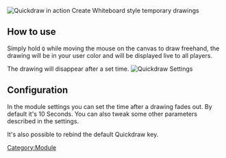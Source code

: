![Quickdraw in action](Quickdraw.png "Quickdraw in action") Create
Whiteboard style temporary drawings

## How to use

Simply hold `Q` while moving the mouse on the canvas to draw freehand,
the drawing will be in your user color and will be displayed live to all
players.

The drawing will disappear after a set time. ![Quickdraw
Settings](Qdsett.png "Quickdraw Settings")

## Configuration

In the module settings you can set the time after a drawing fades out.
By default it's 10 Seconds. You can also tweak some other parameters
described in the settings.

It's also possible to rebind the default Quickdraw key.

[Category:Module](Category:Module "wikilink")
